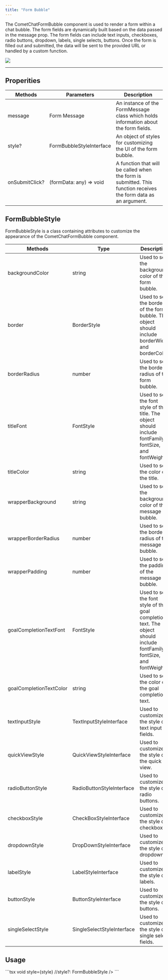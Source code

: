 ```yaml
---
title: "Form Bubble"
---
```


The CometChatFormBubble component is used to render a form within a chat bubble. The form fields are dynamically built based on the data passed in the message prop. The form fields can include text inputs, checkboxes, radio buttons, dropdown, labels, single selects, buttons. Once the form is filled out and submitted, the data will be sent to the provided URL or handled by a custom function.

<Frame>
  <img src="/images/6d1b1224-w6gmzttmb4uvbmeckelydu4uv0x6tlwgste1y8byqytuzrb8junukiviheq2mni0-9b82c9e3f8283fdc7665748cc7cd75a7.png" />
</Frame>

***

## Properities

| Methods        | Parameters               | Description                                                                                                     |
| -------------- | ------------------------ | --------------------------------------------------------------------------------------------------------------- |
| message        | Form Message             | An instance of the FormMessage class which holds information about the form fields.                             |
| style?         | FormBubbleStyleInterface | An object of styles for customizing the UI of the form bubble.                                                  |
| onSubmitClick? | (formData: any) => void  | A function that will be called when the form is submitted. This function receives the form data as an argument. |

## FormBubbleStyle

FormBubbleStyle is a class containing attributes to customize the appearance of the CometChatFormBubble component.

| Methods                 | Type                       | Description                                                                                                             |
| ----------------------- | -------------------------- | ----------------------------------------------------------------------------------------------------------------------- |
| backgroundColor         | string                     | Used to set the background color of the form bubble.                                                                    |
| border                  | BorderStyle                | Used to set the border of the form bubble. The object should include borderWidth and borderColor.                       |
| borderRadius            | number                     | Used to set the border radius of the form bubble.                                                                       |
| titleFont               | FontStyle                  | Used to set the font style of the title. The object should include fontFamily, fontSize, and fontWeight.                |
| titleColor              | string                     | Used to set the color of the title.                                                                                     |
| wrapperBackground       | string                     | Used to set the background color of the message bubble.                                                                 |
| wrapperBorderRadius     | number                     | Used to set the border radius of the message bubble.                                                                    |
| wrapperPadding          | number                     | Used to set the padding of the message bubble.                                                                          |
| goalCompletionTextFont  | FontStyle                  | Used to set the font style of the goal completion text. The object should include fontFamily, fontSize, and fontWeight. |
| goalCompletionTextColor | string                     | Used to set the color of the goal completion text.                                                                      |
| textInputStyle          | TextInputStyleInterface    | Used to customize the style of text input fields.                                                                       |
| quickViewStyle          | QuickViewStyleInterface    | Used to customize the style of the quick view.                                                                          |
| radioButtonStyle        | RadioButtonStyleInterface  | Used to customize the style of radio buttons.                                                                           |
| checkboxStyle           | CheckBoxStyleInterface     | Used to customize the style of checkboxes.                                                                              |
| dropdownStyle           | DropDownStyleInterface     | Used to customize the style of dropdowns.                                                                               |
| labelStyle              | LabelStyleInterface        | Used to customize the style of labels.                                                                                  |
| buttonStyle             | ButtonStyleInterface       | Used to customize the style of buttons.                                                                                 |
| singleSelectStyle       | SingleSelectStyleInterface | Used to customize the style of single select fields.                                                                    |

## Usage

<Tabs>
<Tab title="TypeScript">
```tsx
<CometChatFormBubble
  message={message} //message: FormMessage
  onSubmitClick={onSubmitClick} //onSubmitClick?: (data: any) => void
  style={style} //style?: FormBubbleStyle
/>
```

</Tab>

</Tabs>
